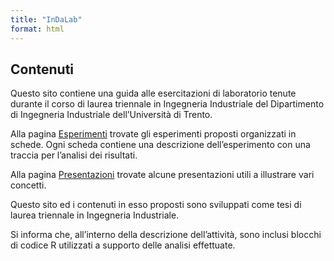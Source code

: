 ```yaml
---
title: "InDaLab"
format: html
---
```


## Contenuti

Questo sito contiene una guida alle esercitazioni di laboratorio tenute durante il corso di laurea triennale in Ingegneria Industriale del Dipartimento di Ingegneria Industriale dell'Università di Trento.

Alla pagina [Esperimenti](/experiments.qmd) trovate gli esperimenti proposti organizzati in schede. Ogni scheda contiene una descrizione dell'esperimento con una traccia per l'analisi dei risultati.

Alla pagina [Presentazioni](/slides.qmd) trovate alcune presentazioni utili a illustrare vari concetti.

Questo sito ed i contenuti in esso proposti sono sviluppati come tesi di laurea triennale in Ingegneria Industriale.

Si informa che, all'interno della descrizione dell'attività, sono inclusi blocchi di codice R utilizzati a supporto delle analisi effettuate.